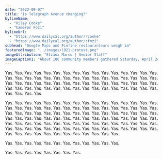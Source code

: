 ```yaml
---
date: "2022-09-07"
title: "Is Telegraph Avenue changing?"
bylineName:
  - "Riley Cooke"
  - "Cameron Fozi"
bylineUrl:
  - "https://www.dailycal.org/author/rcooke"
  - "https://www.dailycal.org/author/cfozi"
subhead: "Google Maps and Finfine restauranteurs weigh in"
featuredImage: "../images/1921-protest.png"
imageAttribution: "Eliana Marcu | Senior Staff"
imageCaption1: "About 100 community members gathered Saturday, April 24, 2021 in opposition of campus's"
---
```


Yas. Yas. Yas. Yas. Yas. Yas. Yas. Yas. Yas. Yas. Yas. Yas. Yas. Yas. Yas. Yas. Yas. Yas. Yas. Yas. Yas. Yas. Yas. Yas. Yas. Yas. Yas. Yas. Yas. Yas. Yas. Yas. Yas. Yas. Yas. Yas. Yas. Yas. Yas. Yas. Yas. Yas. Yas. Yas. Yas. Yas. Yas. Yas. Yas. Yas. Yas. Yas. Yas. Yas. Yas. Yas. Yas. Yas. Yas. Yas. Yas. Yas. Yas. Yas. Yas. Yas. Yas. Yas. 

Yas. Yas. Yas. Yas. Yas. Yas. Yas. Yas. Yas. Yas. Yas. Yas. Yas. Yas. Yas. Yas. Yas. Yas. Yas. Yas. Yas. Yas. Yas. Yas. Yas. Yas. Yas. Yas. Yas. Yas. Yas. Yas. Yas. Yas. Yas. Yas. Yas. Yas. Yas. Yas. Yas. Yas. Yas. Yas. Yas. Yas. Yas. Yas. Yas. Yas. Yas. Yas. Yas. Yas. Yas. Yas. Yas. Yas. Yas. Yas. Yas. Yas. Yas. Yas. Yas. Yas. Yas. Yas. Yas. Yas. Yas. Yas. Yas. Yas. Yas. Yas. Yas. Yas. Yas. Yas. Yas. Yas. Yas. Yas. Yas. Yas. Yas. Yas. Yas. Yas. Yas. Yas. Yas. Yas. Yas. Yas. Yas. Yas. Yas. Yas. Yas. Yas. Yas. Yas. Yas. Yas. Yas. Yas. 

<TurnoverMap />

Yas. Yas. Yas. Yas. Yas. Yas. Yas. Yas. Yas. Yas. Yas. Yas. 

Yas. Yas. Yas. Yas. Yas. Yas. Yas. Yas. 